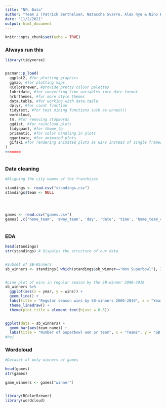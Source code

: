 ```yaml
---
title: "NFL Data"
author: "Team 2 (Patrick Berthelsen, Natascha Svarre, Alex Rye & Nino Krupic)"
date: "11/2/2021"
output: html_document
---
```

```r
knitr::opts_chunk$set(echo = TRUE)
```

### Always run this
```r
library(tidyverse)


pacman::p_load(
  ggplot2, #for plotting graphics
  ggmap, #for plotting maps
  RColorBrewer, #provide pretty colour palettes
  lubridate, #for converting time variables into date format
  hrbrthemes, #for more style themes
  data.table, #for working with data.table
  dplyr, #for count function
  tidytext, #for text mining functions such as unnest()
  wordcloud,
  tm, #for removing stopwords
  ggdist, #for raincloud plots
  tidyquant, #for theme_tq
  prismatic, #for color handling in plots
  gganimate, #for animated plots
  gifski #for rendering animated plots as GIFs instead of single frames
)
=======



```

### Data cleaning
```r
#Aligning the city names of the franchises 

standings <- read.csv("standings.csv")
standings$team <- NULL




games <- read.csv("games.csv")
games[ ,c('home_team', 'away_team', 'day', 'date', 'time', 'home_team_city', 'away_team_city')] <- list(NULL)



```



### EDA 
```r

head(standings)
str(standings) # Dispalys the structure of our data.


#Subset of SB-Winners
sb_winners <- standings[ which(standings$sb_winner=="Won Superbowl"), ]


#Line plot of wins in regular season by the SB-winner 2000-2019
sb_winners %>% 
  ggplot(aes(x = year, y = wins)) + 
  geom_line() +
  labs(title = "Regular season wins by SB-sinners 2000-2019", x = "Year", y = "Games won") +
  theme_linedraw() + 
  theme(plot.title = element_text(hjust = 0.5))


ggplot(data = sb_winners) + 
  geom_bar(aes(team_name)) + 
  labs(title = "Number of Superbowl won pr team", x = "Teams", y = "SB won")
#hej

```




### Wordcloud
```r
#Dataset of only winners of games

head(games)
str(games)

game_winners <- games["winner"]


library(RColorBrewer)         
library(wordcloud)  


```



